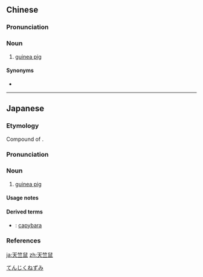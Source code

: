 ==Chinese==
{{zh-forms|type=21}}
{{wikipedia|lang=zh}}

===Pronunciation===
{{zh-pron
|m=tiānzhúshǔ
|c=tin1 zuk1 syu2
|cat=n
}}

===Noun===
{{zh-noun}}

# [[guinea pig]]

====Synonyms====
* {{zh-l|豚鼠}}

{{zh-cat|Caviomorphs}}

----

==Japanese==
{{ja-kanjitab|てん|じく|ねずみ}}

===Etymology===
Compound of {{compound|lang=ja|sort=てんじくねずみ|天竺|tr1=tenjiku|t1=India|鼠|tr2=nezumi|t2=mouse}}.

===Pronunciation===
{{ja-pron|てんじく ねずみ|acc=4|acc_ref=DJR}}

===Noun===
{{ja-noun|てんじく ねずみ|テンジク ネズミ|hhira=てんぢくねずみ}}

# [[guinea pig]]

====Usage notes====
{{U:ja:biology|テンジクネズミ}}

====Derived terms====
* {{ja-r|鬼天竺鼠|おに てんじく ねずみ}}: [[capybara]]

===References===
<references/>

[[Category:ja:Caviomorphs|てんじくねずみ]]

[[ja:天竺鼠]]
[[zh:天竺鼠]]